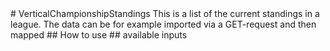 

<Meta of={VerticalChampionshipStandings} />
# VerticalChampionshipStandings
This is a list of the current standings in a league. The data can be for example imported via a GET-request and then mapped
## How to use
<Primary />
## available inputs
<Controls />
<Stories />